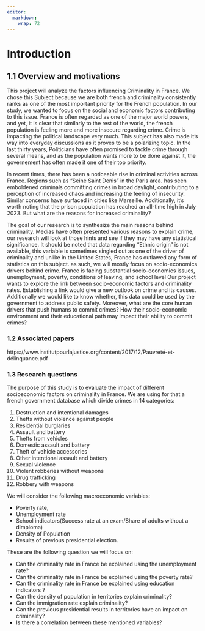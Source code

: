 ```yaml
---
editor: 
  markdown: 
    wrap: 72
---
```


# Introduction

## 1.1 Overview and motivations

This project will analyze the factors influencing Criminality in France.
We chose this Subject because we are both french and criminality
consistently ranks as one of the most important priority for the French
population. In our study, we wanted to focus on the social and economic
factors contributing to this issue. France is often regarded as one of
the major world powers, and yet, it is clear that similarly to the rest
of the world, the french population is feeling more and more insecure
regarding crime. Crime is impacting the political landscape very much.
This subject has also made it's way into everyday discussions as it
proves to be a polarizing topic. In the last thirty years, Politicians
have often promised to tackle crime through several means, and as the
population wants more to be done against it, the governement has often
made it one of their top priority.

In recent times, there has been a noticeable rise in criminal activities
across France. Regions such as "Seine Saint Denis" in the Paris area.
has seen emboldened criminals committing crimes in broad daylight,
contributing to a perception of increased chaos and increasing the
feeling of insecurity. Similar concerns have surfaced in cities like
Marseille. Additionally, it's worth noting that the prison population
has reached an all-time high in July 2023. But what are the reasons for
increased criminality?

The goal of our research is to synthesize the main reasons behind
criminality. Medias have often presented various reasons to explain
crime, our research will look at those hints and see if they may have
any statistical significance. It should be noted that data regarding
"Ethnic origin" is not available, this variable is sometimes singled out
as one of the driver of criminality and unlike in the United States,
France has outlawed any form of statistics on this subject. as such, we
will mostly focus on socio-economics drivers behind crime. France is
facing substantial socio-economics issues, unemployment, poverty,
conditions of leaving, and school level Our project wants to explore the
link between socio-economic factors and criminality rates. Establishing
a link would give a new outlook on crime and its causes. Additionally we
would like to know whether, this data could be used by the government to
address public safety. Moreover, what are the core human drivers that
push humans to commit crimes? How their socio-economic environment and
their educational path may impact their ability to commit crimes?

### 1.2 Associated papers

https://www.institutpourlajustice.org/content/2017/12/Pauvreté-et-délinquance.pdf

### 1.3 Research questions

The purpose of this study is to evaluate the impact of different
socioeconomic factors on criminality in France. We are using for that a
french government database which divide crimes in 14 categories:

1.  Destruction and intentional damages
2.  Thefts without violence against people
3.  Residential burglaries
4.  Assault and battery
5.  Thefts from vehicles
6.  Domestic assault and battery
7.  Theft of vehicle accessories
8.  Other intentional assault and battery
9.  Sexual violence
10. Violent robberies without weapons
11. Drug trafficking
12. Robbery with weapons

We will consider the following macroeconomic variables:

-   Poverty rate,
-   Unemployment rate
-   School indicators(Success rate at an exam/Share of adults without a
    dimploma)
-   Density of Population
-   Results of previous presidential election.

These are the following question we will focus on:

-   Can the criminality rate in France be explained using the
    unemployment rate?
-   Can the criminality rate in France be explained using the poverty
    rate?
-   Can the criminality rate in France be explained using education
    indicators ?
-   Can the density of population in territories explain criminality?
-   Can the immigration rate explain criminality?
-   Can the previous presidential results in territories have an impact
    on criminality?
-   Is there a correlation between these mentioned variables?
